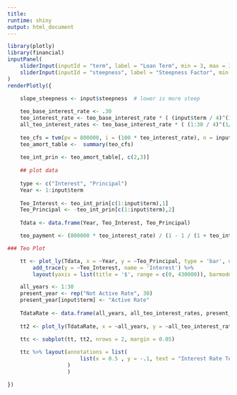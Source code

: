```yaml
---
title:
runtime: shiny
output: html_document
---
```


```r
library(plotly)
library(financial)
inputPanel(
    sliderInput(inputId = "term", label = "Loan Term", min = 3, max = 30, value = 4, step = 1, animate = TRUE),
    sliderInput(inputId = "steepness", label = "Steepness Factor", min = 3, max = 30, value = 20, step = 1, animate = TRUE)
)
renderPlotly({
    
    slope_steepness <- input$steepness  # lower is more steep

    teo_base_interest_rate <- .30
    teo_interest_rate <- teo_base_interest_rate * ( (input$term / 4)^(1/slope_steepness) ) 
    all_teo_interest_rates <- teo_base_interest_rate * ( (1:30 / 4)^(1/slope_steepness) )
    
    teo_cfs = tvm(pv = 800000, i = (100 * teo_interest_rate), n = input$term, days = 360, pyr = 1, pmt = NA)
    teo_amort_table <-  summary(teo_cfs) 
    
    teo_int_prin <- teo_amort_table[, c(2,3)]
    
    ## plot data
    
    type <- c("Interest", "Principal")
    Year <- 1:input$term
    
    Teo_Interest <- teo_int_prin[c(1:input$term),1]
    Teo_Principal <- -teo_int_prin[c(1:input$term),2]
    
    Tdata <- data.frame(Year, Teo_Interest, Teo_Principal)

    teo_payment <- (800000 * teo_interest_rate) / (1 - 1 / (1 + teo_interest_rate)^input$term )  

### Teo Plot

    tt <- plot_ly(Tdata, x = ~Year, y = ~Teo_Principal, type = 'bar', name = 'Principal') %>%
        add_trace(y = ~Teo_Interest, name = 'Interest') %>%
        layout(yaxis = list(title = '$', range = c(0, 430000)), barmode = 'stack', title = paste0("Yearly Payment: $", round(teo_payment, 2)), shapes = list(type='line', color = 'rgb(205, 12, 24)', x0 = 0, x1 = (input$term + .5), y0 = 2.2*300000, y1 = 2.2*300000, color = "red"))  # dont know why I have to multiply by 2.2, but works

    all_years <- 1:30
    present_year <- rep("Not Active Rate", 30)
    present_year[input$term] <- "Active Rate"
    
    TdataRate <- data.frame(all_years, all_teo_interest_rates, present_year)
    
    tt2 <- plot_ly(TdataRate, x = ~all_years, y = ~all_teo_interest_rates, color = ~present_year, marker = list(size = 10))
    
    ttc <- subplot(tt, tt2, nrows = 2, margin = 0.05)

    ttc %>% layout(annotations = list(
                       list(x = 0.5 , y = -.1, text = "Interest Rate Term Structure (for years 1 to 30)", showarrow = F, xref='paper', yref='paper')
                   )
                   )

})
```
